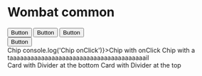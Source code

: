 

<Meta title="Wombat Common" />

<style>{`
  section.s {
    padding: 2rem;
    margin: 2rem 0;
    border: 1px solid #ccc;
    border-radius: 0.25rem;
  }
`}</style>

# Wombat common

<section className="s">
  <Button size='big'>Button</Button>
  <Button>Button</Button>
  <Button size='small'>Button</Button>
</section>

<section className="s">
  <Button fluid>Button</Button>
</section>

<section className="s">
  <Loader  />
  <Divider mt='2' mb='2' />
  <Loader size='small' display='inline-block' />
  <Loader size='regular' display='inline-block'/>
  <Loader size='big' display='inline-block' />
</section>

<section className="s">
  <Chip>Chip</Chip>
  <Chip onClick={() => console.log('Chip onClick')}>Chip with onClick</Chip>
  <Chip>Chip with a taaaaaaaaaaaaaaaaaaaaaaaaaaaaaaaaaaaaaaail</Chip>
</section>

<section className="s">
  <Card>Card with Divider at the bottom</Card>
  <Divider mt='2' mb='2' />
  <Card>Card with Divider at the top</Card>
</section>
